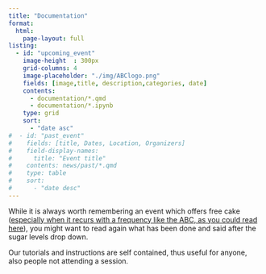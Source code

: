 ```yaml
---
title: "Documentation"
format:
  html:
    page-layout: full
listing:
  - id: "upcoming_event"
    image-height  : 300px
    grid-columns: 4
    image-placeholder: "./img/ABClogo.png"
    fields: [image,title, description,categories, date]
    contents: 
      - documentation/*.qmd
      - documentation/*.ipynb
    type: grid
    sort:
      - "date asc"
#  - id: "past_event"
#    fields: [title, Dates, Location, Organizers]
#    field-display-names:
#      title: "Event title"
#    contents: news/past/*.qmd
#    type: table
#    sort:
#      - "date desc"  
---
```


While it is always worth remembering an event which offers free cake ([especially when it recurs with a frequency like the ABC, as you could read here](https://louwalker.com/wp-content/uploads/2020/01/Its-time-to-rethink-office-cake-Jan-2018.pdf)), you might want to read again what has been done and said after the sugar levels drop down. 

Our tutorials and instructions are self contained, thus useful for anyone, also people not attending a session.
